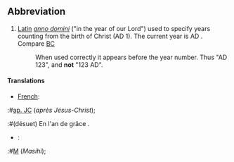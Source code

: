 ==Abbreviation==

#[[Latin]] ''[[Anno Domini#Latin|anno domini]]'' ("in the year of our Lord") used to specify years counting from the birth of Christ (AD 1). The current year is AD {{CURRENTYEAR}}.  Compare [[BC]]
#:When used correctly it appears before the year number.  Thus "AD 123", and '''not''' "123 AD".

====Translations====

*[[French]]: 
:#[[ap. JC]] (''après Jésus-Christ''); 
:#(désuet) En l'an de grâce {{CURRENTYEAR}}.
*{{ms}}: 
:#[[M]] (''Masihi'');